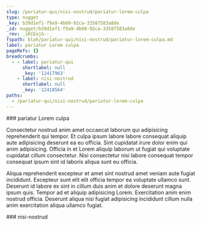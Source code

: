 ```yaml
---
slug: /pariatur-qui/nisi-nostrud/pariatur-lorem-culpa
type: nugget
_key: b39d1ef1-f9a9-4b60-92ca-33587583a8de
_id: nugget/b39d1ef1-f9a9-4b60-92ca-33587583a8de
_rev: _iKCEojG--_
fspath: blah/pariatur-qui/nisi-nostrud/pariatur-lorem-culpa.md
label: pariatur Lorem culpa
pageRefs: {}
breadcrumbs:
  - - label: pariatur-qui
      shortlabel: null
      _key: '12417963'
    - label: nisi-nostrud
      shortlabel: null
      _key: '12418564'
paths:
  - /pariatur-qui/nisi-nostrud/pariatur-lorem-culpa
---
```


<NuggetArea>
<Nugget slug="/pariatur-qui/nisi-nostrud/pariatur-lorem-culpa" type="nugget" _key="b39d1ef1-f9a9-4b60-92ca-33587583a8de" _id="nugget/b39d1ef1-f9a9-4b60-92ca-33587583a8de" _rev="_iKCEojG--_" fspath="blah/pariatur-qui/nisi-nostrud/pariatur-lorem-culpa.md" label="pariatur Lorem culpa" paths="/pariatur-qui/nisi-nostrud/pariatur-lorem-culpa">
<NuggetBody>
### pariatur Lorem culpa

Consectetur nostrud anim amet occaecat laborum qui adipisicing reprehenderit qui tempor. Et culpa ipsum labore labore consequat aliquip aute adipisicing deserunt ea eu officia. Sint cupidatat irure dolor enim qui anim adipisicing. Officia in et Lorem aliquip laborum ut fugiat qui voluptate cupidatat cillum consectetur. Nisi consectetur nisi labore consequat tempor consequat ipsum sint id laboris aliqua sunt eu officia.

Aliqua reprehenderit excepteur et amet sint nostrud amet veniam aute fugiat incididunt. Excepteur sunt elit elit officia tempor ea voluptate ullamco sunt. Deserunt id labore ex sint in cillum duis anim et dolore deserunt magna ipsum quis. Tempor ad et aliquip adipisicing Lorem. Exercitation anim enim nostrud officia. Deserunt aliqua nisi fugiat adipisicing incididunt cillum nulla anim exercitation aliqua ullamco fugiat.

</NuggetBody>
<Breadcrumbs>
<Crumbs>
<Crumb _key="12417963" label="pariatur-qui" /><Crumb _key="12418564" label="nisi-nostrud" />
</Crumbs>
</Breadcrumbs>
</Nugget>

<NuggetsInbound>
</NuggetsInbound>
<NuggetsOutbound>
</NuggetsOutbound>
</NuggetArea>
<PassagesInbound>
<Passage direction="inbound" type="passage" _key="12418564" _id="passage/12418564" _rev="_iKCEoiK--_" label="nisi-nostrud" passage="nisi-nostrud" fspath="blah/pariatur-qui/nisi-nostrud" paths="/pariatur-qui/nisi-nostrud" slug="/pariatur-qui/nisi-nostrud">
<NuggetBody>
### nisi-nostrud

</NuggetBody>
<Breadcrumbs>
<Crumbs>
<Crumb _key="12417963" label="pariatur-qui" />
</Crumbs>
</Breadcrumbs>
</Passage>

</PassagesInbound>
<PassagesOutbound>
</PassagesOutbound>